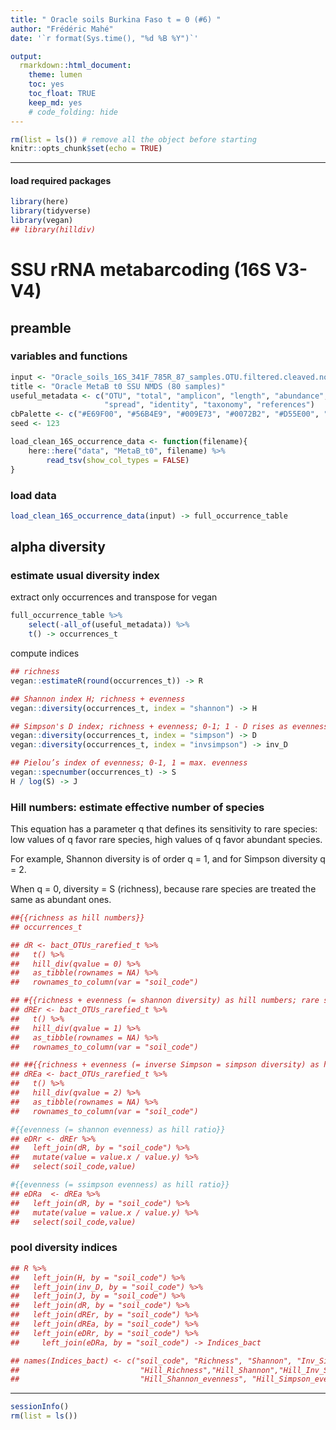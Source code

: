 ```yaml
---
title: " Oracle soils Burkina Faso t = 0 (#6) "
author: "Frédéric Mahé"
date: '`r format(Sys.time(), "%d %B %Y")`'

output:
  rmarkdown::html_document:
    theme: lumen
    toc: yes
    toc_float: TRUE
    keep_md: yes
    # code_folding: hide
---
```


```r
rm(list = ls()) # remove all the object before starting
knitr::opts_chunk$set(echo = TRUE)
```

***

#### load required packages

```r
library(here)
library(tidyverse)
library(vegan)
## library(hilldiv)
```


# SSU rRNA metabarcoding (16S V3-V4)

## preamble

### variables and functions

```r
input <- "Oracle_soils_16S_341F_785R_87_samples.OTU.filtered.cleaved.nosubstringOTUs.mumu.table3"
title <- "Oracle MetaB t0 SSU NMDS (80 samples)"
useful_metadata <- c("OTU", "total", "amplicon", "length", "abundance",
                     "spread", "identity", "taxonomy", "references")
cbPalette <- c("#E69F00", "#56B4E9", "#009E73", "#0072B2", "#D55E00", "#CC79A7")
seed <- 123
```

```r
load_clean_16S_occurrence_data <- function(filename){
    here::here("data", "MetaB_t0", filename) %>%
        read_tsv(show_col_types = FALSE)
}
```

### load data

```r
load_clean_16S_occurrence_data(input) -> full_occurrence_table

```


## alpha diversity

### estimate usual diversity index

extract only occurrences and transpose for vegan

```r
full_occurrence_table %>%
    select(-all_of(useful_metadata)) %>%
    t() -> occurrences_t
```

compute indices

```r
## richness
vegan::estimateR(round(occurrences_t)) -> R

## Shannon index H; richness + evenness
vegan::diversity(occurrences_t, index = "shannon") -> H

## Simpson's D index; richness + evenness; 0-1; 1 - D rises as evenness increases
vegan::diversity(occurrences_t, index = "simpson") -> D
vegan::diversity(occurrences_t, index = "invsimpson") -> inv_D

## Pielou’s index of evenness; 0-1, 1 = max. evenness
vegan::specnumber(occurrences_t) -> S
H / log(S) -> J
```

### Hill numbers: estimate effective number of species

This equation has a parameter q that defines its sensitivity to rare species:
low values of q favor rare species, high values of q favor abundant species. 

For example, Shannon diversity is of order q = 1, and for Simpson
diversity q = 2.

When q = 0, diversity = S (richness), because rare species are treated
the same as abundant ones.

```r
##{{richness as hill numbers}}
## occurrences_t

## dR <- bact_OTUs_rarefied_t %>% 
##   t() %>% 
##   hill_div(qvalue = 0) %>%
##   as_tibble(rownames = NA) %>%
##   rownames_to_column(var = "soil_code")

## #{{richness + evenness (= shannon diversity) as hill numbers; rare species}}
## dREr <- bact_OTUs_rarefied_t %>% 
##   t() %>%
##   hill_div(qvalue = 1) %>%
##   as_tibble(rownames = NA) %>%
##   rownames_to_column(var = "soil_code")

## ##{{richness + evenness (= inverse Simpson = simpson diversity) as hill numbers; abundant species}}
## dREa <- bact_OTUs_rarefied_t %>% 
##   t() %>%
##   hill_div(qvalue = 2) %>%
##   as_tibble(rownames = NA) %>%
##   rownames_to_column(var = "soil_code")

#{{evenness (= shannon evenness) as hill ratio}}
## eDRr <- dREr %>%
##   left_join(dR, by = "soil_code") %>%
##   mutate(value = value.x / value.y) %>%
##   select(soil_code,value)

#{{evenness (= ssimpson evenness) as hill ratio}}
## eDRa  <- dREa %>%
##   left_join(dR, by = "soil_code") %>%
##   mutate(value = value.x / value.y) %>%
##   select(soil_code,value)
```


### pool diversity indices

```r
## R %>%
##   left_join(H, by = "soil_code") %>% 
##   left_join(inv_D, by = "soil_code") %>%
##   left_join(J, by = "soil_code") %>%
##   left_join(dR, by = "soil_code") %>%
##   left_join(dREr, by = "soil_code") %>%
##   left_join(dREa, by = "soil_code") %>%
##   left_join(eDRr, by = "soil_code") %>%
##     left_join(eDRa, by = "soil_code") -> Indices_bact

## names(Indices_bact) <- c("soil_code", "Richness", "Shannon", "Inv_Simpson", "Pielou", 
##                           "Hill_Richness","Hill_Shannon","Hill_Inv_Simpson", 
##                           "Hill_Shannon_evenness", "Hill_Simpson_evenness")
```


***

```r
sessionInfo()
rm(list = ls())
```
